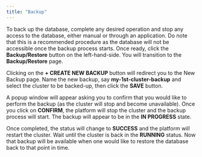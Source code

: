 ```yaml
---
title: "Backup"
---
```


To back up the database, complete any desired operation and stop any access to the database,
either manual or through an application. Do note that this is a recommended procedure as the
database will not be accessible once the backup process starts. Once ready, click the
**Backup/Restore** button on the left-hand-side. You will transition to the **Backup/Restore** page.

Clicking on the **\+ CREATE NEW BACKUP** button will redirect you to the New Backup page. Name the new backup, say **my-1st-cluster-backup** and select the cluster to be backed-up, then click the **SAVE** button.

A popup window will appear asking you to confirm that you would like to perform the backup (as the cluster will stop and become unavailable). Once you click on **CONFIRM**, the platform will stop the cluster and the backup process will start. The backup will appear to be in the **IN PROGRESS** state.

Once completed, the status will change to **SUCCESS** and the platform will restart the cluster.
Wait until the cluster is back in the **RUNNING** status. Now that backup will be available when
one would like to restore the database back to that point in time. 